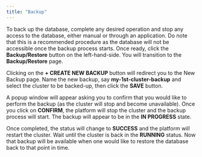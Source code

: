 ```yaml
---
title: "Backup"
---
```


To back up the database, complete any desired operation and stop any access to the database,
either manual or through an application. Do note that this is a recommended procedure as the
database will not be accessible once the backup process starts. Once ready, click the
**Backup/Restore** button on the left-hand-side. You will transition to the **Backup/Restore** page.

Clicking on the **\+ CREATE NEW BACKUP** button will redirect you to the New Backup page. Name the new backup, say **my-1st-cluster-backup** and select the cluster to be backed-up, then click the **SAVE** button.

A popup window will appear asking you to confirm that you would like to perform the backup (as the cluster will stop and become unavailable). Once you click on **CONFIRM**, the platform will stop the cluster and the backup process will start. The backup will appear to be in the **IN PROGRESS** state.

Once completed, the status will change to **SUCCESS** and the platform will restart the cluster.
Wait until the cluster is back in the **RUNNING** status. Now that backup will be available when
one would like to restore the database back to that point in time. 